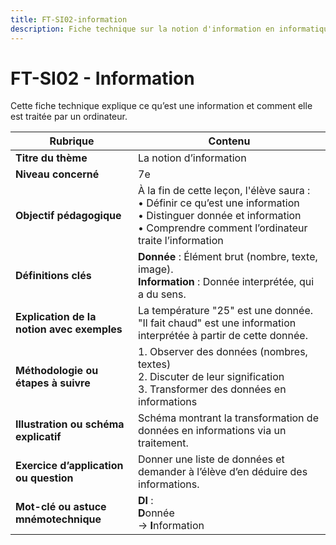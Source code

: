 ```yaml
---
title: FT-SI02-information
description: Fiche technique sur la notion d'information en informatique
---
```


# FT-SI02 - Information

Cette fiche technique explique ce qu’est une information et comment elle est traitée par un ordinateur.

| **Rubrique**                                  | **Contenu**                                                                                                                                                                                                                      |
|-----------------------------------------------|---------------------------------------------------------------------------------------------------------------------------------------------------------------------------------------------------------------------------------|
| **Titre du thème**                            | La notion d’information                                                                                                                                                                                                        |
| **Niveau concerné**                           | 7e                                                                                                                                                                                                                              |
| **Objectif pédagogique**                      | À la fin de cette leçon, l'élève saura : <br/>• Définir ce qu’est une information <br/>• Distinguer donnée et information <br/>• Comprendre comment l’ordinateur traite l’information                                           |
| **Définitions clés**                          | **Donnée** : Élément brut (nombre, texte, image). <br/>**Information** : Donnée interprétée, qui a du sens.                                                                                                                     |
| **Explication de la notion avec exemples**    | La température "25" est une donnée. "Il fait chaud" est une information interprétée à partir de cette donnée.                                                                                                                   |
| **Méthodologie ou étapes à suivre**           | 1. Observer des données (nombres, textes) <br/>2. Discuter de leur signification <br/>3. Transformer des données en informations                                                                                               |
| **Illustration ou schéma explicatif**         | Schéma montrant la transformation de données en informations via un traitement.                                                                                                                                                |
| **Exercice d’application ou question**        | Donner une liste de données et demander à l’élève d’en déduire des informations.                                                                                                                                                |
| **Mot-clé ou astuce mnémotechnique**          | **DI** : <br/>**D**onnée <br/>→ **I**nformation                                                                                                                                                                                 |